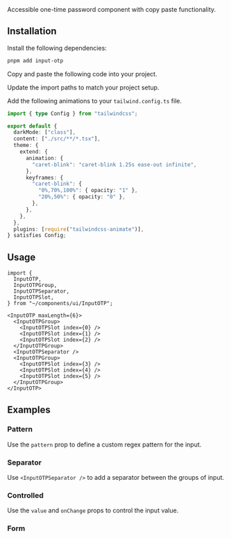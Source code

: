 
<Title>Input OTP</Title>
<Description>Accessible one-time password component with copy paste functionality.</Description>
<ComponentPreview id="inputOTP" />

## Installation
<Steps>

<StepTitle>Install the following dependencies:</StepTitle>
<StepContent>
```bash
pnpm add input-otp
```
</StepContent>

<StepTitle>Copy and paste the following code into your project.</StepTitle>
<StepContent>
<FileSource id="inputOTP" />
</StepContent>

<StepTitle>Update the import paths to match your project setup.</StepTitle>

<StepTitle>Add the following animations to your `tailwind.config.ts` file.</StepTitle>
<StepContent>
```ts
import { type Config } from "tailwindcss";

export default {
  darkMode: ["class"],
  content: ["./src/**/*.tsx"],
  theme: {
    extend: {
      animation: {
        "caret-blink": "caret-blink 1.25s ease-out infinite",
      },
      keyframes: {
        "caret-blink": {
          "0%,70%,100%": { opacity: "1" },
          "20%,50%": { opacity: "0" },
        },
      },
    },
  },
  plugins: [require("tailwindcss-animate")],
} satisfies Config;
```
</StepContent>

</Steps>

## Usage
```tsx
import {
  InputOTP,
  InputOTPGroup,
  InputOTPSeparator,
  InputOTPSlot,
} from "~/components/ui/InputOTP";
```
```tsx
<InputOTP maxLength={6}>
  <InputOTPGroup>
    <InputOTPSlot index={0} />
    <InputOTPSlot index={1} />
    <InputOTPSlot index={2} />
  </InputOTPGroup>
  <InputOTPSeparator />
  <InputOTPGroup>
    <InputOTPSlot index={3} />
    <InputOTPSlot index={4} />
    <InputOTPSlot index={5} />
  </InputOTPGroup>
</InputOTP>
```

## Examples

### Pattern
Use the `pattern` prop to define a custom regex pattern for the input.
<ComponentPreview id="inputOTPPattern" />

### Separator
Use `<InputOTPSeparator />` to add a separator between the groups of input.
<ComponentPreview id="inputOTP" />

### Controlled
Use the `value` and `onChange` props to control the input value.
<ComponentPreview id="inputOTPControlled" />

### Form
<ComponentPreview id="inputOTPForm" />

<Footer previousLabel="Input" previousHref="/docs/components/primitives/input" nextLabel="Label" nextHref="/docs/components/primitives/label" />
